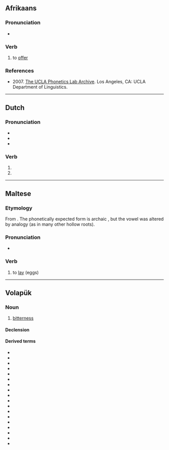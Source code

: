 ==Afrikaans==

===Pronunciation===
* {{IPA|af|[bit]}}

===Verb===
{{af-verb}}

# to [[offer]]

===References===
* 2007. [http://archive.phonetics.ucla.edu/ The UCLA Phonetics Lab Archive]. Los Angeles, CA: UCLA Department of Linguistics.

----

==Dutch==

===Pronunciation===
* {{audio|nl|Nl-bied.ogg|Audio}}
* {{rhymes|nl|it}}
* {{homophones|nl|beat|biedt|biet}}

===Verb===
{{head|nl|verb form}}

# {{nl-verb form of|p=1|n=sg|t=pres|m=ind|bieden}}
# {{nl-verb form of|m=imp|bieden}}

----

==Maltese==
{{mt-root|b-j-d}}

===Etymology===
From {{inh|mt|ar|باضَ}}. The phonetically expected form is archaic {{m|mt|bad}}, but the vowel was altered by analogy (as in many other hollow roots).

===Pronunciation===
* {{IPA|mt|/bɪːt/}}

===Verb===
{{mt-verb|jbid|mibjud}}

# to [[lay]] (eggs)

----

==Volapük==

===Noun===
{{vo-noun}}

# [[bitterness]]

====Declension====
{{vo-decl-noun}}

====Derived terms====
* {{l|vo|biedadrined}}
* {{l|vo|biedavat}}
* {{l|vo|biedäd}}
* {{l|vo|biedäl}}
* {{l|vo|biedälam}}
* {{l|vo|biedälik}}
* {{l|vo|biedälikön}}
* {{l|vo|biedälön}}
* {{l|vo|biedälükön}}
* {{l|vo|biedik}}
* {{l|vo|biedil}}
* {{l|vo|biedilik}}
* {{l|vo|biedin}}
* {{l|vo|biedön}}
* {{l|vo|biedükam}}
* {{l|vo|biedükön}}
* {{l|vo|laktukabiedin}}
* {{l|vo|stomägabiedäd}}